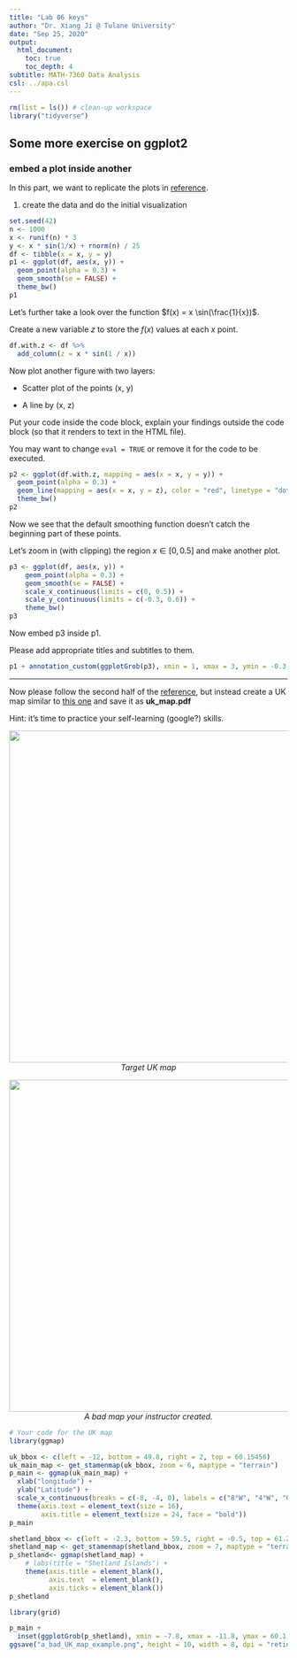 ```yaml
---
title: "Lab 06 keys"
author: "Dr. Xiang Ji @ Tulane University"
date: "Sep 25, 2020"
output:
  html_document:
    toc: true
    toc_depth: 4  
subtitle: MATH-7360 Data Analysis
csl: ../apa.csl
---
```


```r
rm(list = ls()) # clean-up workspace
library("tidyverse")
```

## Some more exercise on ggplot2

### embed a plot inside another

In this part, we want to replicate the plots in [reference](https://www.r-bloggers.com/2019/02/plots-within-plots-with-ggplot2-and-ggmap/).

1.  create the data and do the initial visualization

```r
set.seed(42)
n <- 1000
x <- runif(n) * 3
y <- x * sin(1/x) + rnorm(n) / 25
df <- tibble(x = x, y = y)
p1 <- ggplot(df, aes(x, y)) +
  geom_point(alpha = 0.3) +
  geom_smooth(se = FALSE) +
  theme_bw()
p1
```

Let's further take a look over the function $f(x) = x \sin(\frac{1}{x})$.

Create a new variable $z$ to store the $f(x)$ values at each $x$ point.

```r
df.with.z <- df %>%
  add_column(z = x * sin(1 / x))
```

Now plot another figure with two layers:

- Scatter plot of the points (x, y)

- A line by (x, z)

Put your code inside the code block, explain your findings outside the code block (so that it renders to text in the HTML file).

You may want to change `eval = TRUE` or remove it for the code to be executed.

```r
p2 <- ggplot(df.with.z, mapping = aes(x = x, y = y)) + 
  geom_point(alpha = 0.3) +
  geom_line(mapping = aes(x = x, y = z), color = "red", linetype = "dotted") +
  theme_bw()
p2
```

Now we see that the default smoothing function doesn't catch the beginning part of these points.

Let's zoom in (with clipping) the region $x \in [0, 0.5]$ and make another plot.



```r
p3 <- ggplot(df, aes(x, y)) +
    geom_point(alpha = 0.3) +
    geom_smooth(se = FALSE) +
    scale_x_continuous(limits = c(0, 0.5)) +
    scale_y_continuous(limits = c(-0.3, 0.6)) +
    theme_bw()
p3
```

Now embed p3 inside p1.

Please add appropriate titles and subtitles to them.

```r
p1 + annotation_custom(ggplotGrob(p3), xmin = 1, xmax = 3, ymin = -0.3, ymax = 0.6)
```

------------------------------------

Now please follow the second half of the [reference](https://www.r-bloggers.com/2019/02/plots-within-plots-with-ggplot2-and-ggmap/), but instead create a UK map similar to [this one](https://geology.com/world/united-kingdom-satellite-image.shtml) and save it as **uk_map.pdf**

Hint: it's time to practice your self-learning (google?) skills.

<p align="center">
<img src="./united-kingdom-map.gif" height="600">
<br>
<em>Target UK map</em>
</p>


<p align="center">
<img src="./a_bad_UK_map_example.png" height="600">
<br>
<em>A bad map your instructor created.</em>
</p>

```r
# Your code for the UK map
library(ggmap)

uk_bbox <- c(left = -12, bottom = 49.8, right = 2, top = 60.15456)
uk_main_map <- get_stamenmap(uk_bbox, zoom = 6, maptype = "terrain")
p_main <- ggmap(uk_main_map) +
  xlab("longitude") +
  ylab("Latitude") +
  scale_x_continuous(breaks = c(-8, -4, 0), labels = c("8°W", "4°W", "0"))
  theme(axis.text = element_text(size = 16),
        axis.title = element_text(size = 24, face = "bold"))
p_main

shetland_bbox <- c(left = -2.3, bottom = 59.5, right = -0.5, top = 61.2)
shetland_map <- get_stamenmap(shetland_bbox, zoom = 7, maptype = "terrain") 
p_shetland<- ggmap(shetland_map) + 
    # labs(title = "Shetland Islands") +
    theme(axis.title = element_blank(), 
          axis.text  = element_blank(),
          axis.ticks = element_blank())
p_shetland

library(grid)

p_main +
  inset(ggplotGrob(p_shetland), xmin = -7.8, xmax = -11.8, ymax = 60.1, ymin = 56.0)
ggsave("a_bad_UK_map_example.png", height = 10, width = 8, dpi = "retina")
```

